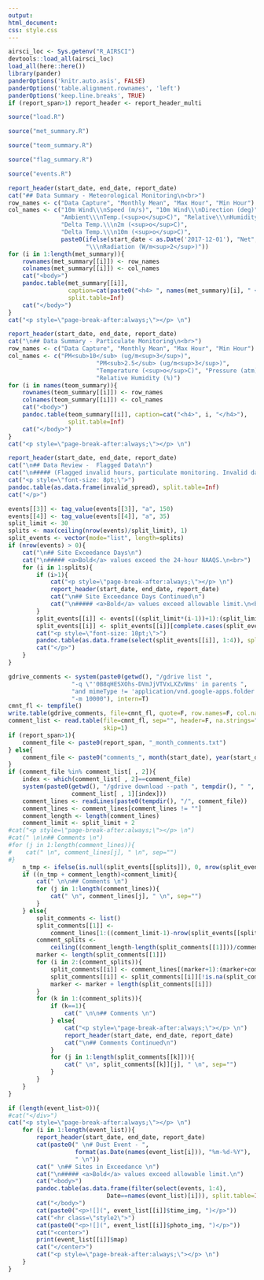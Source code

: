 ```yaml
---
output: 
html_document:
css: style.css
---
```


```r
airsci_loc <- Sys.getenv("R_AIRSCI")
devtools::load_all(airsci_loc)
load_all(here::here())
library(pander)
panderOptions('knitr.auto.asis', FALSE)
panderOptions('table.alignment.rownames', 'left')
panderOptions('keep.line.breaks', TRUE)
if (report_span>1) report_header <- report_header_multi
```

```r
source("load.R")
```

```r
source("met_summary.R")
```

```r
source("teom_summary.R")
```

```r
source("flag_summary.R")
```

```r
source("events.R")
```

```r
report_header(start_date, end_date, report_date)
cat("## Data Summary - Meteorological Monitoring\n<br>") 
row_names <- c("Data Capture", "Monthly Mean", "Max Hour", "Min Hour")
col_names <- c("10m Wind\\\nSpeed (m/s)", "10m Wind\\\nDirection (deg)", 
               "Ambient\\\nTemp.(<sup>o</sup>C)", "Relative\\\nHumidity (%)", 
               "Delta Temp.\\\n2m (<sup>o</sup>C)", 
               "Delta Temp.\\\n10m (<sup>o</sup>C)", 
               paste0(ifelse(start_date < as.Date('2017-12-01'), "Net", "Solar"), 
                      "\\\nRadiation (W/m<sup>2</sup>)"))
for (i in 1:length(met_summary)){
    rownames(met_summary[[i]]) <- row_names
    colnames(met_summary[[i]]) <- col_names
    cat("<body>")
    pandoc.table(met_summary[[i]], 
                 caption=cat(paste0("<h4> ", names(met_summary)[i], " </h4>")), 
                 split.table=Inf)
    cat("</body>")
}
cat("<p style=\"page-break-after:always;\"></p> \n")
```

```r
report_header(start_date, end_date, report_date)
cat("\n## Data Summary - Particulate Monitoring\n<br>")
row_names <- c("Data Capture", "Monthly Mean", "Max Hour", "Min Hour")
col_names <- c("PM<sub>10</sub> (ug/m<sup>3</sup>)", 
                         "PM<sub>2.5</sub> (ug/m<sup>3</sup>)", 
                         "Temperature (<sup>o</sup>C)", "Pressure (atm)", 
                         "Relative Humidity (%)")
for (i in names(teom_summary)){
    rownames(teom_summary[[i]]) <- row_names
    colnames(teom_summary[[i]]) <- col_names
    cat("<body>")
    pandoc.table(teom_summary[[i]], caption=cat("<h4>", i, "</h4>"), 
                 split.table=Inf)
    cat("</body>")
}
cat("<p style=\"page-break-after:always;\"></p> \n")
```

```r
report_header(start_date, end_date, report_date)
cat("\n## Data Review -  Flagged Data\n")
cat("\n##### (Flagged invalid hours, particulate monitoring. Invalid data flags may overlap in time.)\n<br>")
cat("<p style=\"font-size: 8pt;\">")
pandoc.table(as.data.frame(invalid_spread), split.table=Inf)
cat("</p>")

events[[3]] <- tag_value(events[[3]], "a", 150)
events[[4]] <- tag_value(events[[4]], "a", 35)
split_limit <- 30
splits <- max(ceiling(nrow(events)/split_limit), 1)
split_events <- vector(mode="list", length=splits)
if (nrow(events) > 0){
    cat("\n## Site Exceedance Days\n")
    cat("\n##### <a>Bold</a> values exceed the 24-hour NAAQS.\n<br>")
    for (i in 1:splits){
        if (i>1){
            cat("<p style=\"page-break-after:always;\"></p> \n")
            report_header(start_date, end_date, report_date)
            cat("\n## Site Exceedance Days Continued\n")
            cat("\n##### <a>Bold</a> values exceed allowable limit.\n<br>")
        }
        split_events[[i]] <- events[((split_limit*(i-1))+1):(split_limit*i), ]
        split_events[[i]] <- split_events[[i]][complete.cases(split_events[[i]]), ]
        cat("<p style=\"font-size: 10pt;\">")
        pandoc.table(as.data.frame(select(split_events[[i]], 1:4)), split.table=Inf)
        cat("</p>")
    }
}

gdrive_comments <- system(paste0(getwd(), "/gdrive list ", 
                  "-q \"'0B8qHESXOhs-DVmJjVTVxLXZvNms' in parents ",
                  "and mimeType != 'application/vnd.google-apps.folder'\" ", 
                  "-m 10000"), intern=T)  
cmnt_fl <- tempfile()
write.table(gdrive_comments, file=cmnt_fl, quote=F, row.names=F, col.names=F)
comment_list <- read.table(file=cmnt_fl, sep="", header=F, na.strings="", 
                           skip=1)
if (report_span>1){
    comment_file <- paste0(report_span, "_month_comments.txt")
} else{
    comment_file <- paste0("comments_", month(start_date), year(start_date), ".txt")
}
if (comment_file %in% comment_list[ , 2]){
    index <- which(comment_list[ , 2]==comment_file)
    system(paste0(getwd(), "/gdrive download --path ", tempdir(), " ", 
                  comment_list[ , 1][index]))
    comment_lines <- readLines(paste0(tempdir(), "/", comment_file)) 
    comment_lines <- comment_lines[comment_lines != ""]
    comment_length <- length(comment_lines)
    comment_limit <- split_limit + 2 
#cat("<p style=\"page-break-after:always;\"></p> \n")
#cat(" \n\n## Comments \n")
#for (j in 1:length(comment_lines)){
#    cat(" \n", comment_lines[j], " \n", sep="")
#}
    n_tmp <- ifelse(is.null(split_events[[splits]]), 0, nrow(split_events[[splits]]))
    if ((n_tmp + comment_length)<comment_limit){
        cat(" \n\n## Comments \n")
        for (j in 1:length(comment_lines)){
            cat(" \n", comment_lines[j], " \n", sep="")
        }
    } else{
        split_comments <- list()
        split_comments[[1]] <- 
            comment_lines[1:((comment_limit-1)-nrow(split_events[[splits]]))]
        comment_splits <- 
            ceiling((comment_length-length(split_comments[[1]]))/comment_limit) + 1
        marker <- length(split_comments[[1]])
        for (i in 2:(comment_splits)){
            split_comments[[i]] <- comment_lines[(marker+1):(marker+comment_limit)]
            split_comments[[i]] <- split_comments[[i]][!is.na(split_comments[[i]])]
            marker <- marker + length(split_comments[[i]])
        }
        for (k in 1:(comment_splits)){
            if (k==1){
                cat(" \n\n## Comments \n")
            } else{
                cat("<p style=\"page-break-after:always;\"></p> \n")
                report_header(start_date, end_date, report_date)
                cat("\n## Comments Continued\n")
            }
            for (j in 1:length(split_comments[[k]])){
                cat(" \n", split_comments[[k]][j], " \n", sep="")
            }
        }
    }
}
```

```r
if (length(event_list>0)){
#cat("</div>")
cat("<p style=\"page-break-after:always;\"></p> \n")
    for (i in 1:length(event_list)){
        report_header(start_date, end_date, report_date)
        cat(paste0(" \n# Dust Event - ", 
                   format(as.Date(names(event_list[i])), "%m-%d-%Y"), 
                   " \n"))
        cat(" \n## Sites in Exceedance \n")
        cat("\n##### <a>Bold</a> values exceed allowable limit.\n")
        cat("<body>")
        pandoc.table(as.data.frame(filter(select(events, 1:4), 
                            Date==names(event_list)[i])), split.table=Inf)
        cat("</body>")
        cat(paste0("<p>![](", event_list[[i]]$time_img, ")</p>"))
        cat("<hr class=\"style2\">")
        cat(paste0("<p>![](", event_list[[i]]$photo_img, ")</p>"))
        cat("<center>")
        print(event_list[[i]]$map)
        cat("</center>")
        cat("<p style=\"page-break-after:always;\"></p> \n")
    }
}
```
